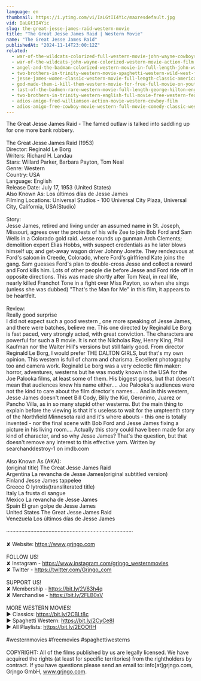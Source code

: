 ```yaml
---
language: en
thumbnail: https://i.ytimg.com/vi/IaLGtII4Yic/maxresdefault.jpg
vid: IaLGtII4Yic
slug: the-great-jesse-james-raid-western-movie
title: "The Great Jesse James Raid | Western Movie"
name: "The Great Jesse James Raid"
publishedAt: "2024-11-14T23:00:12Z"
related:
  - war-of-the-wildcats-colorized-full-western-movie-john-wayne-cowboys
  - war-of-the-wildcats-john-wayne-colorized-western-movie-action-film
  - angel-and-the-badman-colorized-western-movie-in-full-length-john-wayne
  - two-brothers-in-trinity-western-movie-spaghetti-western-wild-west-full-length
  - jesse-james-women-classic-western-movie-full-length-classic-american-cowboy-film-english
  - god-made-them-i-kill-them-western-movie-for-free-full-movie-on-youtube-cowboy-film
  - last-of-the-badmen-rare-western-movie-full-length-george-hilton-english-full-movie
  - two-brothers-in-trinity-western-english-full-movie-free-western-feature-film-spaghetti-western
  - adios-amigo-fred-williamson-action-movie-western-cowboy-film
  - adios-amigo-free-cowboy-movie-western-full-movie-comedy-classic-western-movies
---
```


The Great Jesse James Raid - The famed outlaw is talked into saddling up for one more bank robbery.<br />
<br />
The Great Jesse James Raid (1953)<br />
Director: Reginald Le Borg<br />
Writers: Richard H. Landau<br />
Stars: Willard Parker, Barbara Payton, Tom Neal<br />
Genre: Western<br />
Country: USA<br />
Language: English<br />
Release Date: July 17, 1953 (United States)<br />
Also Known As: Los últimos días de Jesse James<br />
Filming Locations: Universal Studios - 100 Universal City Plaza, Universal City, California, USA(Studio)<br />
<br />
Story:<br />
Jesse James, retired and living under an assumed name in St. Joseph, Missouri, agrees over the protests of his wife Zee to join Bob Ford and Sam Wells in a Colorado gold raid. Jesse rounds up gunman Arch Clements; demolition expert Elias Hobbs, with suspect credentials as he later blows himself up; and get-away wagon driver Johnny Jorette. They rendezvous at Ford's saloon in Creede, Colorado, where Ford's girlfriend Kate joins the gang. Sam guesses Ford's plan to double-cross Jesse and collect a reward and Ford kills him. Lots of other people die before Jesse and Ford ride off in opposite directions. This was made shortly after Tom Neal, in real life, nearly killed Franchot Tone in a fight over Miss Payton, so when she sings (unless she was dubbed) "That's the Man for Me" in this film, it appears to be heartfelt.<br />
<br />
Review:<br />
Really good surprise<br />
I did not expect such a good western , one more speaking of Jesse James, and there were batches, believe me. This one directed by Reginald Le Borg is fast paced, very strongly acted, with great conviction. The characters are powerful for such a B movie. It is not the Niicholas Ray, Henry King, Phil Kaufman nor the Walter Hill's versions but still fairly good. From director Reginald Le Borg, I would prefer THE DALTON GIRLS, but that's my own opinion. This western is full of charm and charisma. Excellent photography too and camera work. Reginald Le borg was a very eclectic film maker: horror, adventures, westerns but he was mostly known in the USA for the Joe Palooka films, at least some of them. His biggest gross, but that doesn't mean that audiences knew his name either.... Joe Palooka's audiences were not the kind to care about the film director's names.... And in this western, Jesse James doesn't meet Bill Cody, Billy the Kid, Geronimo, Juarez or Pancho Villa, as in so many stupid other westerns. But the main thing to explain before the viewing is that it's useless to wait for the umpteenth story of the Northfield Minnesota raid and it's where abouts - this one is totally invented - nor the final scene with Bob Ford and Jesse James fixing a picture in his living room.... Actually this story could have been made for any kind of character, and so why Jesse James? That's the question, but that doesn't remove any interest to this effective yarn. Written by searchanddestroy-1 on imdb.com<br />
<br />
Also Known As (AKA):<br />
(original title) The Great Jesse James Raid<br />
Argentina La revancha de Jesse James(original subtitled version)<br />
Finland Jesse James tappelee<br />
Greece O lytrotis(transliterated title)<br />
Italy La frusta di sangue<br />
Mexico La revancha de Jesse James<br />
Spain El gran golpe de Jesse James<br />
United States The Great Jesse James Raid<br />
Venezuela Los últimos días de Jesse James<br />
<br />
····················································································<br />
<br />
✘ Website: https://www.grjngo.com<br />
<br />
FOLLOW US!<br />
✘ Instagram - https://www.instagram.com/grjngo_westernmovies<br />
✘ Twitter - https://twitter.com/Grjngo_com<br />
<br />
SUPPORT US!<br />
✘ Membership - https://bit.ly/2V63h4q<br />
✘ Merchandise - https://bit.ly/2FLB0sV<br />
<br />
MORE WESTERN MOVIES! <br />
► Classics: https://bit.ly/2CBLt8c <br />
► Spaghetti Western: https://bit.ly/2CyCe8I <br />
► All Playlists: https://bit.ly/2EOOfIH <br />
<br />
#westernmovies #freemovies #spaghettiwesterns<br />
<br />
COPYRIGHT: All of the films published by us are legally licensed. We have acquired the rights (at least for specific territories) from the rightholders by contract. If you have questions please send an email to: info[at]grjngo.com, Grjngo GmbH, www.grjngo.com.